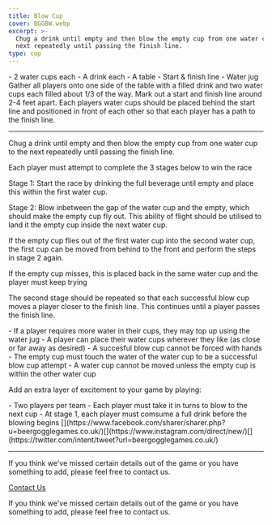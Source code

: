 ```yaml
---
title: Blow Cup
cover: BGGBW.webp
excerpt: >-
  Chug a drink until empty and then blow the empty cup from one water cup to the
  next repeatedly until passing the finish line.
type: cup
---
```



<GameHero
  cover="/BeerGoggleGames/images/BGGBW.webp"
  alt="Blow Cup"
/>

<GameSection title="Equipment" icon="/BeerGoggleGames/images/liquor.webp">
-   2 water cups each
-   A drink each
-   A table
-   Start & finish line
-   Water jug
</GameSection>

<GameSection title="Setup" icon="/BeerGoggleGames/images/settings.webp">
Gather all players onto one side of the table with a filled drink and two water cups each filled about 1/3 of the way. Mark out a start and finish line around 2-4 feet apart. Each players water cups should be placed behind the start line and positioned in front of each other so that each player has a path to the finish line.

* * *
</GameSection>

<GameSection title="Aim of the Game" icon="/BeerGoggleGames/images/target.webp">
<p>Chug a drink until empty and then blow the empty cup from one water cup to the next repeatedly until passing the finish line.</p>
</GameSection>

<GameSection title="How to Play" icon="/BeerGoggleGames/images/question.webp">
Each player must attempt to complete the 3 stages below to win the race

Stage 1: Start the race by drinking the full beverage until empty and place this within the first water cup.

Stage 2: Blow inbetween the gap of the water cup and the empty, which should make the empty cup fly out. This ability of flight should be utilised to land it the empty cup inside the next water cup.

If the empty cup flies out of the first water cup into the second water cup, the first cup can be moved from behind to the front and perform the steps in stage 2 again.

If the empty cup misses, this is placed back in the same water cup and the player must keep trying

The second stage should be repeated so that each successful blow cup moves a player closer to the finish line. This continues until a player passes the finish line.
</GameSection>

<GameSection title="Rules" icon="/BeerGoggleGames/images/rules.webp">
-   If a player requires more water in their cups, they may top up using the water jug
-   A player can place their water cups wherever they like (as close or far away as desired)
-   A succesful blow cup cannot be forced with hands
-   The empty cup must touch the water of the water cup to be a successful blow cup attempt
-   A water cup cannot be moved unless the empty cup is within the other water cup
</GameSection>

<GameSection title="Special Edition" icon="/BeerGoggleGames/images/special.webp">
<p>Add an extra layer of excitement to your game by playing:</p>
</GameSection>

<GameSection title="**Teams**" icon="/BeerGoggleGames/images/question.webp">
-   Two players per team
-   Each player must take it in turns to blow to the next cup
-   At stage 1, each player must comsume a full drink before the blowing begins
</GameSection>

<GameSection title="Share This Page" icon="/BeerGoggleGames/images/question.webp">
[](https://www.facebook.com/sharer/sharer.php?u=beergogglegames.co.uk/)[](https://www.instagram.com/direct/new/)[](https://twitter.com/intent/tweet?url=beergogglegames.co.uk/)

* * *
</GameSection>

<GameSection title="Feedback" icon="/BeerGoggleGames/images/question.webp">
If you think we've missed certain details out of the game or you have something to add, please feel free to contact us.

  
  
  
[Contact Us](contact)
</GameSection>

<ShareButtons title="Blow Cup" />

<FeedbackCard>
<p>If you think we've missed certain details out of the game or you have something to add, please feel free to contact us.</p>
</FeedbackCard>
